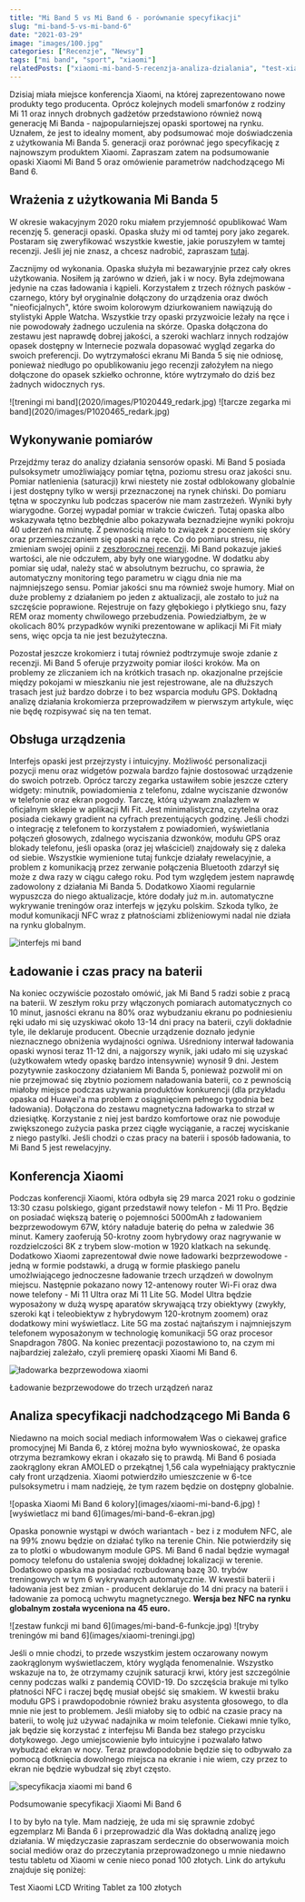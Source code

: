 ```yaml
---
title: "Mi Band 5 vs Mi Band 6 - porównanie specyfikacji"
slug: "mi-band-5-vs-mi-band-6"
date: "2021-03-29"
image: "images/100.jpg"
categories: ["Recenzje", "Newsy"]
tags: ["mi band", "sport", "xiaomi"]
relatedPosts: ["xiaomi-mi-band-5-recenzja-analiza-dzialania", "test-xiaomi-lcd-writing-tablet"]
---
```


Dzisiaj miała miejsce konferencja Xiaomi, na której zaprezentowano nowe produkty tego producenta. Oprócz kolejnych modeli smarfonów z rodziny Mi 11 oraz innych drobnych gadżetów przedstawiono również nową generację Mi Banda - najpopularniejszej opaski sportowej na rynku. Uznałem, że jest to idealny moment, aby podsumować moje doświadczenia z użytkowania Mi Banda 5. generacji oraz porównać jego specyfikację z najnowszym produktem Xiaomi. Zapraszam zatem na podsumowanie opaski Xiaomi Mi Band 5 oraz omówienie parametrów nadchodzącego Mi Band 6.

## Wrażenia z użytkowania Mi Banda 5

W okresie wakacyjnym 2020 roku miałem przyjemność opublikować Wam recenzję 5. generacji opaski. Opaska służy mi od tamtej pory jako zegarek. Postaram się zweryfikować wszystkie kwestie, jakie poruszyłem w tamtej recenzji. Jeśli jej nie znasz, a chcesz nadrobić, zapraszam [tutaj](/xiaomi-mi-band-5-recenzja-analiza-dzialania).

Zacznijmy od wykonania. Opaska służyła mi bezawaryjnie przez cały okres użytkowania. Nosiłem ją zarówno w dzień, jak i w nocy. Była zdejmowana jedynie na czas ładowania i kąpieli. Korzystałem z trzech różnych pasków - czarnego, który był oryginalnie dołączony do urządzenia oraz dwóch "nieoficjalnych", które swoim kolorowym dziurkowaniem nawiązują do stylistyki Apple Watcha. Wszystkie trzy opaski przyzwoicie leżały na ręce i nie powodowały żadnego uczulenia na skórze. Opaska dołączona do zestawu jest naprawdę dobrej jakości, a szeroki wachlarz innych rodzajów opasek dostępny w Internecie pozwala dopasować wygląd zegarka do swoich preferencji. Do wytrzymałości ekranu Mi Banda 5 się nie odniosę, ponieważ niedługo po opublikowaniu jego recenzji założyłem na niego dołączone do opasek szkiełko ochronne, które wytrzymało do dziś bez żadnych widocznych rys.

<Gallery>
![treningi mi band](2020/images/P1020449_redark.jpg)
![tarcze zegarka mi band](2020/images/P1020465_redark.jpg)
</Gallery>

## Wykonywanie pomiarów

Przejdźmy teraz do analizy działania sensorów opaski. Mi Band 5 posiada pulsoksymetr umożliwiający pomiar tętna, poziomu stresu oraz jakości snu. Pomiar natlenienia (saturacji) krwi niestety nie został odblokowany globalnie i jest dostępny tylko w wersji przeznaczonej na rynek chiński. Do pomiaru tętna w spoczynku lub podczas spacerów nie mam zastrzeżeń. Wyniki były wiarygodne. Gorzej wypadał pomiar w trakcie ćwiczeń. Tutaj opaska albo wskazywała tętno bezbłędnie albo pokazywała beznadziejne wyniki pokroju 40 uderzeń na minutę. Z pewnością miało to związek z poceniem się skóry oraz przemieszczaniem się opaski na ręce. Co do pomiaru stresu, nie zmieniam swojej opinii z [zeszłorocznej recenzji](/xiaomi-mi-band-5-recenzja-analiza-dzialania). Mi Band pokazuje jakieś wartości, ale nie odczułem, aby były one wiarygodne. W dodatku aby pomiar się udał, należy stać w absolutnym bezruchu, co sprawia, że automatyczny monitoring tego parametru w ciągu dnia nie ma najmniejszego sensu. Pomiar jakości snu ma również swoje humory. Miał on duże problemy z działaniem po jeden z aktualizacji, ale zostało to już na szczęście poprawione. Rejestruje on fazy głębokiego i płytkiego snu, fazy REM oraz momenty chwilowego przebudzenia. Powiedziałbym, że w okolicach 80% przypadków wyniki prezentowane w aplikacji Mi Fit miały sens, więc opcja ta nie jest bezużyteczna.

Pozostał jeszcze krokomierz i tutaj również podtrzymuje swoje zdanie z recenzji. Mi Band 5 oferuje przyzwoity pomiar ilości kroków. Ma on problemy ze zliczaniem ich na krótkich trasach np. okazjonalne przejście między pokojami w mieszkaniu nie jest rejestrowane, ale na dłuższych trasach jest już bardzo dobrze i to bez wsparcia modułu GPS. Dokładną analizę działania krokomierza przeprowadziłem w pierwszym artykule, więc nie będę rozpisywać się na ten temat.

## Obsługa urządzenia

Interfejs opaski jest przejrzysty i intuicyjny. Możliwość personalizacji pozycji menu oraz widgetów pozwala bardzo fajnie dostosować urządzenie do swoich potrzeb. Oprócz tarczy zegarka ustawiłem sobie jeszcze cztery widgety: minutnik, powiadomienia z telefonu, zdalne wyciszanie dzwonów w telefonie oraz ekran pogody. Tarczę, którą używam znalazłem w oficjalnym sklepie w aplikacji Mi Fit. Jest minimalistyczna, czytelna oraz posiada ciekawy gradient na cyfrach prezentujących godzinę. Jeśli chodzi o integrację z telefonem to korzystałem z powiadomień, wyświetlania połączeń głosowych, zdalnego wyciszania dzwonków, modułu GPS oraz blokady telefonu, jeśli opaska (oraz jej właściciel) znajdowały się z daleka od siebie. Wszystkie wymienione tutaj funkcje działały rewelacyjnie, a problem z komunikacją przez zerwanie połączenia Bluetooth zdarzył się może z dwa razy w ciągu całego roku. Pod tym względem jestem naprawdę zadowolony z działania Mi Banda 5. Dodatkowo Xiaomi regularnie wypuszcza do niego aktualizacje, które dodały już m.in. automatyczne wykrywanie treningów oraz interfejs w języku polskim. Szkoda tylko, że moduł komunikacji NFC wraz z płatnościami zbliżeniowymi nadal nie działa na rynku globalnym.

![interfejs mi band](../2020/images/P1020457_redark.jpg)

## Ładowanie i czas pracy na baterii

Na koniec oczywiście pozostało omówić, jak Mi Band 5 radzi sobie z pracą na baterii. W zeszłym roku przy włączonych pomiarach automatycznych co 10 minut, jasności ekranu na 80% oraz wybudzaniu ekranu po podniesieniu ręki udało mi się uzyskiwać około 13-14 dni pracy na baterii, czyli dokładnie tyle, ile deklaruje producent. Obecnie urządzenie doznało jedynie nieznacznego obniżenia wydajności ogniwa. Uśredniony interwał ładowania opaski wynosi teraz 11-12 dni, a najgorszy wynik, jaki udało mi się uzyskać (użytkowałem wtedy opaskę bardzo intensywnie) wynosił 9 dni. Jestem pozytywnie zaskoczony działaniem Mi Banda 5, ponieważ pozwolił mi on nie przejmować się zbytnio poziomem naładowania baterii, co z pewnością miałoby miejsce podczas używania produktów konkurencji (dla przykładu opaska od Huawei'a ma problem z osiągnięciem pełnego tygodnia bez ładowania). Dołączona do zestawu magnetyczna ładowarka to strzał w dziesiątkę. Korzystanie z niej jest bardzo komfortowe oraz nie powoduje zwiększonego zużycia paska przez ciągłe wyciąganie, a raczej wyciskanie z niego pastylki. Jeśli chodzi o czas pracy na baterii i sposób ładowania, to Mi Band 5 jest rewelacyjny.

## Konferencja Xiaomi

Podczas konferencji Xiaomi, która odbyła się 29 marca 2021 roku o godzinie 13:30 czasu polskiego, gigant przedstawił nowy telefon - Mi 11 Pro. Będzie on posiadać większą baterię o pojemności 5000mAh z ładowaniem bezprzewodowym 67W, który naładuje baterię do pełna w zaledwie 36 minut. Kamery zaoferują 50-krotny zoom hybrydowy oraz nagrywanie w rozdzielczości 8K z trybem slow-motion w 1920 klatkach na sekundę. Dodatkowo Xiaomi zaprezentował dwie nowe ładowarki bezprzewodowe - jedną w formie podstawki, a drugą w formie płaskiego panelu umożlwiającego jednoczesne ładowanie trzech urządzeń w dowolnym miejscu. Następnie pokazano nowy 12-antenowy router Wi-Fi oraz dwa nowe telefony - Mi 11 Ultra oraz Mi 11 Lite 5G. Model Ultra będzie wyposażony w dużą wyspę aparatów skrywającą trzy obiektywy (zwykły, szeroki kąt i teleobiektyw z hybrydowym 120-krotnym zoomem) oraz dodatkowy mini wyświetlacz. Lite 5G ma zostać najtańszym i najmniejszym telefonem wyposażonym w technologię komunikacji 5G oraz procesor Snapdragon 780G. Na koniec prezentacji pozostawiono to, na czym mi najbardziej zależało, czyli premierę opaski Xiaomi Mi Band 6.

![ładowarka bezprzewodowa xiaomi](images/xiaomi-charger.jpg)

<ImageDescription>Ładowanie bezprzewodowe do trzech urządzeń naraz</ImageDescription>

## Analiza specyfikacji nadchodzącego Mi Banda 6

Niedawno na moich social mediach informowałem Was o ciekawej grafice promocyjnej Mi Banda 6, z której można było wywnioskować, że opaska otrzyma bezramkowy ekran i okazało się to prawdą. Mi Band 6 posiada zaokrąglony ekran AMOLED o przekątnej 1,56 cala wypełniający praktycznie cały front urządzenia. Xiaomi potwierdziło umieszczenie w 6-tce pulsoksymetru i mam nadzieję, że tym razem będzie on dostępny globalnie.

<Gallery>
![opaska Xiaomi Mi Band 6 kolory](images/xiaomi-mi-band-6.jpg)
![wyświetlacz mi band 6](images/mi-band-6-ekran.jpg)
</Gallery>

Opaska ponownie wystąpi w dwóch wariantach - bez i z modułem NFC, ale na 99% znowu będzie on działać tylko na terenie Chin. Nie potwierdziły się za to plotki o wbudowanym module GPS. Mi Band 6 nadal będzie wymagał pomocy telefonu do ustalenia swojej dokładnej lokalizacji w terenie. Dodatkowo opaska ma posiadać rozbudowaną bazę 30. trybów treningowych w tym 6 wykrywanych automatycznie. W kwestii baterii i ładowania jest bez zmian - producent deklaruje do 14 dni pracy na baterii i ładowanie za pomocą uchwytu magnetycznego. **Wersja bez NFC na rynku globalnym została wyceniona na 45 euro.**

<Gallery>
![zestaw funkcji mi band 6](images/mi-band-6-funkcje.jpg)
![tryby treningów mi band 6](images/xiaomi-treningi.jpg)
</Gallery>

Jeśli o mnie chodzi, to przede wszystkim jestem oczarowany nowym zaokrąglonym wyświetlaczem, który wygląda fenomenalnie. Wszystko wskazuje na to, że otrzymamy czujnik saturacji krwi, który jest szczególnie cenny podczas walki z pandemią COVID-19. Do szczęścia brakuje mi tylko płatności NFC i raczej będę musiał obejść się smakiem. W kwestii braku modułu GPS i prawdopodobnie również braku asystenta głosowego, to dla mnie nie jest to problemem. Jeśli miałoby się to odbić na czasie pracy na baterii, to wolę już używać nadajnika w moim telefonie. Ciekawi mnie tylko, jak będzie się korzystać z interfejsu Mi Banda bez stałego przycisku dotykowego. Jego umiejscowienie było intuicyjne i pozwalało łatwo wybudzać ekran w nocy. Teraz prawdopodobnie będzie się to odbywało za pomocą dotknięcia dowolnego miejsca na ekranie i nie wiem, czy przez to ekran nie będzie wybudzał się zbyt często.

![specyfikacja xiaomi mi band 6](images/mi-band-6-podsumowanie.jpg)

<ImageDescription>Podsumowanie specyfikacji Xiaomi Mi Band 6</ImageDescription>

I to by było na tyle. Mam nadzieję, że uda mi się sprawnie zdobyć egzemplarz Mi Banda 6 i przeprowadzić dla Was dokładną analizę jego działania. W międzyczasie zapraszam serdecznie do obserwowania moich social mediów oraz do przeczytania przeprowadzonego u mnie niedawno testu tabletu od Xiaomi w cenie nieco ponad 100 złotych. Link do artykułu znajduje się poniżej:

<ActionButton to='/test-xiaomi-lcd-writing-tablet'>Test Xiaomi LCD Writing Tablet za 100 złotych</ActionButton>
